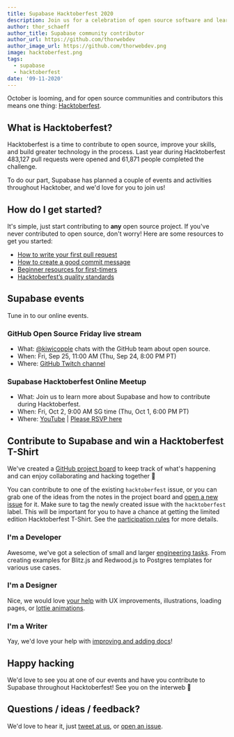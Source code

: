 ```yaml
---
title: Supabase Hacktoberfest 2020
description: Join us for a celebration of open source software and learn how to contribute to Supabase.
author: thor_schaeff
author_title: Supabase community contributor
author_url: https://github.com/thorwebdev
author_image_url: https://github.com/thorwebdev.png
image: hacktoberfest.png
tags:
  - supabase
  - hacktoberfest
date: '09-11-2020'
---
```


October is looming, and for open source communities and contributors this means one thing: [Hacktoberfest](https://hacktoberfest.digitalocean.com/).

<!--truncate-->

## What is Hacktoberfest?

Hacktoberfest is a time to contribute to open source, improve your skills, and build greater technology in the process. Last year during Hacktoberfest 483,127 pull requests were opened and 61,871 people completed the challenge.

To do our part, Supabase has planned a couple of events and activities throughout Hacktober, and we'd love for you to join us!

## How do I get started?

It's simple, just start contributing to **any** open source project. If you've never contributed to open source, don't worry! Here are some resources to get you started:

- [How to write your first pull request](https://pages.news.digitalocean.com/n/Y0VKC0qX000hY0236IE0qDn)
- [How to create a good commit message](https://pages.news.digitalocean.com/n/wIYDXKVE600000nr20h3r0C)
- [Beginner resources for first-timers](https://pages.news.digitalocean.com/n/kE2b60X00B003IVhYn0cK0D)
- [Hacktoberfest’s quality standards](https://hacktoberfest.digitalocean.com/details/#quality)

## Supabase events

Tune in to our online events.

### GitHub Open Source Friday live stream

- What: [@kiwicopple](https://github.com/kiwicopple) chats with the GitHub team about open source.
- When: Fri, Sep 25, 11:00 AM (Thu, Sep 24, 8:00 PM PT)
- Where: [GitHub Twitch channel](https://www.twitch.tv/github)

### Supabase Hacktoberfest Online Meetup

- What: Join us to learn more about Supabase and how to contribute during Hacktoberfest.
- When: Fri, Oct 2, 9:00 AM SG time (Thu, Oct 1, 6:00 PM PT)
- Where: [YouTube](https://youtu.be/3_xRLTjvEiE) | [Please RSVP here](https://organize.mlh.io/participants/events/4291-hacktoberfest-supabase-meetup)

## Contribute to Supabase and win a Hacktoberfest T-Shirt

We've created a [GitHub project board](https://github.com/orgs/supabase/projects/5) to keep track of what's happening and can enjoy collaborating and hacking together 🥳

You can contribute to one of the existing `hacktoberfest` issue, or you can grab one of the ideas from the notes in the project board and [open a new issue](https://github.com/supabase/supabase/issues/new/choose) for it. Make sure to tag the newly created issue with the `hacktoberfest` label. This will be important for you to have a chance at getting the limited edition Hacktoberfest T-Shirt. See the [participation rules](https://hacktoberfest.digitalocean.com/details/#rules) for more details.

### I'm a Developer

Awesome, we've got a selection of small and larger [engineering tasks](https://github.com/orgs/supabase/projects/5#column-10773067). From creating examples for Blitz.js and Redwood.js to Postgres templates for various use cases.

### I'm a Designer

Nice, we would love [your help](https://github.com/orgs/supabase/projects/5#column-10773073) with UX improvements, illustrations, loading pages, or [lottie animations](https://lottiefiles.com/).

### I'm a Writer

Yay, we'd love your help with [improving and adding docs](https://github.com/orgs/supabase/projects/5#column-10773075)!

## Happy hacking

We'd love to see you at one of our events and have you contribute to Supabase throughout Hacktoberfest! See you on the interweb 🙂

## Questions / ideas / feedback?

We'd love to hear it, just [tweet at us](https://twitter.com/supabase), or [open an issue](https://github.com/supabase/supabase/issues/new/choose).
